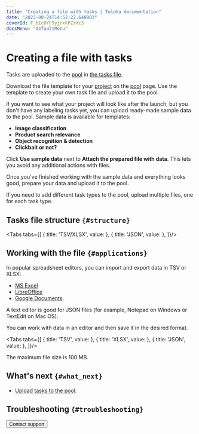 ```yaml
---
title: "Creating a file with tasks | Toloka documentation"
date: "2023-08-24T14:52:22.648903"
coverId: F_bIcOYF9yjrxkPZrXc3
docsMenu: "defaultMenu"
---
```



# Creating a file with tasks

Tasks are uploaded to the [pool](/docs/guide/pool-main) in [the tasks file](/docs/glossary#tsv).

Download the file template for your [project](/docs/glossary#project) on the [pool](/docs/glossary#pool) page. Use the template to create your own task file and upload it to the pool.

<Cut title="Use sample data">

If you want to see what your project will look like after the launch, but you don't have any labeling tasks yet, you can upload ready-made sample data to the pool. Sample data is available for templates:

- **Image classification**
- **Product search relevance**
- **Object recognition & detection**
- **Clickbait or not?**

Click **Use sample data** next to **Attach the prepared file with data**. This lets you avoid any additional actions with files.

Once you've finished working with the sample data and everything looks good, prepare your data and upload it to the pool.

</Cut>

If you need to add different task types to the pool, upload multiple files, one for each task type.

## Tasks file structure `{#structure}`

<Tabs tabs={[
  { title: 'TSV/XLSX', value: <PoolCsvList1/> },
  { title: 'JSON', value: <PoolCsvList2/> },
]}/>

## Working with the file `{#applications}`

In popular spreadsheet editors, you can import and export data in TSV or XLSX:

- [MS Excel](https://support.microsoft.com/en-us/office/import-or-export-text-txt-or-csv-files-5250ac4c-663c-47ce-937b-339e391393ba?ui=en-us&rs=en-us&ad=us)
- [LibreOffice](https://wiki.documentfoundation.org/Faq/Calc/012)
- [Google Documents](https://support.google.com/docs/answer/40608?hl=en&ref_topic=1361470).

A text editor is good for JSON files (for example, Notepad on Windows or TextEdit on Mac OS).

You can work with data in an editor and then save it in the desired format.

<Tabs tabs={[
  { title: 'TSV', value: <PoolCsvList3/> },
  { title: 'XLSX', value: <PoolCsvList4/> },
  { title: 'JSON', value: <PoolCsvList5/> },
]}/>

The maximum file size is 100 MB.

## What's next `{#what_next}`

- [Upload tasks to the pool](/docs/guide/task_upload).

## Troubleshooting `{#troubleshooting}`

<Cut title="Uploading tasks to a pool">

<FaqHowManyTasksInSuite/>

<TroubleshootingUploadingTasksErrors/>

<TroubleshootingUploadingTooLong/>

<FaqHowManyTasksTolokerWillSee/>

<FaqUploadAcceptedAssignments/>

<TroubleshootingMarkedAsTraining/>

<FaqCreateTaskFileProperly/>

<TroubleshootingSyntaxError/>

<FaqMaxNumberPerSuite/>

<FaqSmartMixing/>

<FaqSmartMixingAfterUploading/>

<FaqRightTimeLimit/>

<FaqTaskSuiteDifference/>

<TroubleshootingSameTaskOnDifferentPages/>

</Cut>

<Cut title="Tasks file">

<TroubleshootingPreviewAllPhotos/>

<FaqMultipleKnownSolutions/>

<FaqWhereIsFileAdded/>

<FaqProperlyStructureJson/>

<FaqArrayInputFile/>

<FaqOrderInput/>

<FaqMissingHeaders/>

</Cut>

<Cut title="Input data">

<TroubleshootingCommasInsideArray/>

<FaqHowHintDisplayed/>

<FaqAddYourTextHere/>

<TroubleshootingDoubleQuotasDisappear/>

<FaqLinkGoldenField/>

</Cut>

<Button view="defaultInverse" size="l" type="link" url="/docs/guide/troubleshooting/support?form-source=guide-pool-csv">Contact support</Button>